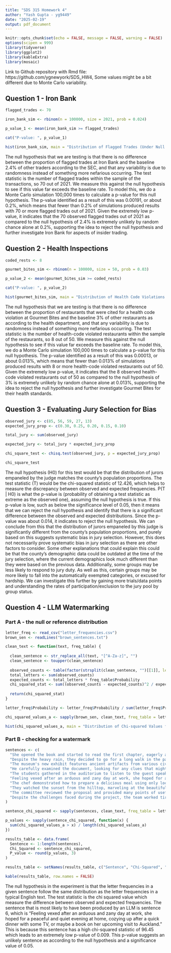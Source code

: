 ---
title: "SDS 315 Homework 4"
author: "Yash Gupta - yg9449"
date: "2025-02-19"
output: pdf_document
---

```{r setup, include=FALSE}
knitr::opts_chunk$set(echo = FALSE, message = FALSE, warning = FALSE)
options(scipen = 999)
library(tidyverse)
library(ggplot2)
library(kableExtra)
library(mosaic)
```

Link to Github repository with Rmd file: https://github.com/ygnewyork/SDS_HW4, Some values might be a bit different due to Monte Carlo variability.

\newpage

## Question 1 - Iron Bank

```{r}

flagged_trades <- 70

iron_bank_sim <- rbinom(n = 100000, size = 2021, prob = 0.024)

p_value_1 <- mean(iron_bank_sim >= flagged_trades)

cat("P-value: ", p_value_1)

hist(iron_bank_sim, main = "Distribution of Flagged Trades (Under Null Hypothesis)", xlab = "Number of Flagged Trades")

```
The null hypothesis that we are testing is that there is no difference between the proportion of flagged trades at Iron Bank and the baseline 2.4% of other traders according to the SEC, and that any variability is due to randomness instead of something more nefarious occurring. The test statistic is the number of flagged trades within the sample of the transactions, so 70 out of 2021. We measure this against the null hypothesis to see if this value far exceeds the baseline rate. To model this, we do a Monte Carlo simulation 100,000 times to calculate a p-value for this null hypothesis. The p-value identified as a result of this was 0.00191, or about 0.2%, which means that fewer than 0.2% of simulations produced results with 70 or more flagged trades out of 2021. Given the extremely low p-value, it indicates that the 70 observed flagged trades out of 2021 as compared to the null hypothesis of 2.4% is extremely unlikely by random chance alone at 0.2%, supporting the idea to reject the null hypothesis and further investigate Iron Bank for aspects of insider trading.

\newpage

## Question 2 - Health Inspections

```{r}

coded_rests <- 8

gourmet_bites_sim <- rbinom(n = 100000, size = 50, prob = 0.03)

p_value_2 <- mean(gourmet_bites_sim >= coded_rests)

cat("P-value: ", p_value_2)

hist(gourmet_bites_sim, main = "Distribution of Health Code Violations (Under Null Hypothesis)", xlab = "Number of Health Code Violations")

```
The null hypothesis that we are testing is that there is no difference between the proportion of restaurants that were cited for a health code violation at Gourmet Bites and the baseline 3% of other restaurants as according to the health department, and that any variability is due to randomness instead of something more nefarious occurring. The test statistic is the number of health-code violated restaurants within the sample of the restaurants, so 8 out of 50. We measure this against the null hypothesis to see if this value far exceeds the baseline rate. To model this, we do a Monte Carlo simulation 100,000 times to calculate a p-value for this null hypothesis. The p-value identified as a result of this was 0.00013, or about 0.013%, which means that fewer than 0.013% of simulations produced results with 8 or more health-code violated restaurants out of 50. Given the extremely low p-value, it indicates that the 8 observed health-code violated restaurants out of 50 as compared to the null hypothesis of 3% is extremely unlikely by random chance alone at 0.013%, supporting the idea to reject the null hypothesis and further investigate Gourmet Bites for their health standards.

\newpage

## Question 3 - Evaluating Jury Selection for Bias

```{r}

observed_jury <- c(85, 56, 59, 27, 13)
expected_jury_prop <- c(0.30, 0.25, 0.20, 0.15, 0.10)

total_jury <- sum(observed_jury)

expected_jury <- total_jury * expected_jury_prop

chi_square_test <- chisq.test(observed_jury, p = expected_jury_prop)

chi_square_test

```
The null hypothesis (H0) for this test would be that the distribution of jurors empaneled by the judge matches the county's population proportions. The test statistic (T) would be the chi-squared statistic of 12.426, which helps to measure the discrepancy between observed and expected frequencies. P(T | H0) is what the p-value is (probability of obtaining a test statistic as extreme as the observed one), assuming the null hypothesis is true. If this p-value is low, such as below the significance level of 0.05, then it means that we can reject the null hypothesis and identify that there is a significant difference between the observed and expected distributions. Since the p-value was about 0.014, it indicates to reject the null hypothesis. We can conclude from this that the distribution of jurors empaneled by this judge is significantly different from the county's population proportions, and purely based on this suggests systematic bias in jury selection. However, this does not necessarily prove systematic bias in jury selection as there are other factors to consider. Some other explanations that could explain this could be that the county's demographic data could be outdated at the time of the jury selection, where the current demographics look much different than they were based on the previous data. Additionally, some groups may be less likely to respond to jury duty. As well as this, certain groups may be more likely to fall into the automatically exempted categories, or excused for hardship. We can investigate this further by gaining more trials/data points and understanding the rates of participation/exclusion to the jury pool by group status.    

\newpage

## Question 4 - LLM Watermarking

### Part A - the null or reference distribution

```{r}

letter_freq <- read_csv("letter_frequencies.csv")
brown_sen <- readLines("brown_sentences.txt")

clean_text <- function(text, freq_table) {
  
  clean_sentence <- str_replace_all(text, "[^A-Za-z]", "")
  clean_sentence <- toupper(clean_sentence)
  
  observed_counts <- table(factor(strsplit(clean_sentence, "")[[1]], levels = freq_table$Letter))
  total_letters <- sum(observed_counts)
  expected_counts <- total_letters * freq_table$Probability
  chi_squared_stat <- sum((observed_counts - expected_counts)^2 / expected_counts)
  
  return(chi_squared_stat)
}

letter_freq$Probability <- letter_freq$Probability / sum(letter_freq$Probability)

chi_squared_values_a <- sapply(brown_sen, clean_text, freq_table = letter_freq)  

hist(chi_squared_values_a, main = "Distribution of Chi-squared Values for sentences", xlab = "Chi-squared Statistic")

```

### Part B - checking for a watermark

```{r}

sentences <- c(
  "She opened the book and started to read the first chapter, eagerly anticipating what might come next.",
  "Despite the heavy rain, they decided to go for a long walk in the park, crossing the main avenue by the fountain in the center.",
  "The museum's new exhibit features ancient artifacts from various civilizations around the world.",
  "He carefully examined the document, looking for any clues that might help solve the mystery.",
  "The students gathered in the auditorium to listen to the guest speaker's inspiring lecture.",
  "Feeling vexed after an arduous and zany day at work, she hoped for a peaceful and quiet evening at home, cozying up after a quick dinner with some TV, or maybe a book on her upcoming visit to Auckland.",
  "The chef demonstrated how to prepare a delicious meal using only locally sourced ingredients, focusing mainly on some excellent dinner recipes from Spain.",
  "They watched the sunset from the hilltop, marveling at the beautiful array of colors in the sky.",
  "The committee reviewed the proposal and provided many points of useful feedback to improve the project's effectiveness.",
  "Despite the challenges faced during the project, the team worked tirelessly to ensure its successful completion, resulting in a product that exceeded everyone's expectations."
)

sentence_chi_squared <- sapply(sentences, clean_text, freq_table = letter_freq)

p_values <- sapply(sentence_chi_squared, function(x) {
  sum(chi_squared_values_a > x) / length(chi_squared_values_a)
})

results_table <- data.frame(
  Sentence <- 1:length(sentences),
  Chi_Squared <- sentence_chi_squared,
  P_value <- round(p_values, 3)
)

results_table <- setNames(results_table, c("Sentence", "Chi-Squared", "P-value"))

kable(results_table, row.names = FALSE)

```
The null hypothesis in the experiment is that the letter frequencies in a given sentence follow the same distribution as the letter frequencies in a typical English text. The test statistic is the chi squared value which measure the difference between observed and expected frequencies. The sentence that is most likely to have been produced by an LLM is sentence 6, which is "Feeling vexed after an arduous and zany day at work, she hoped for a peaceful and quiet evening at home, cozying up after a quick dinner with some TV, or maybe a book on her upcoming visit to Auckland." This is because this sentence has a high chi-squared statistic of 96.45 which leads to an extremely low p-value of 0.009. This p-value suggests an unlikely sentence as according to the null hypothesis and a significance value of 0.05.